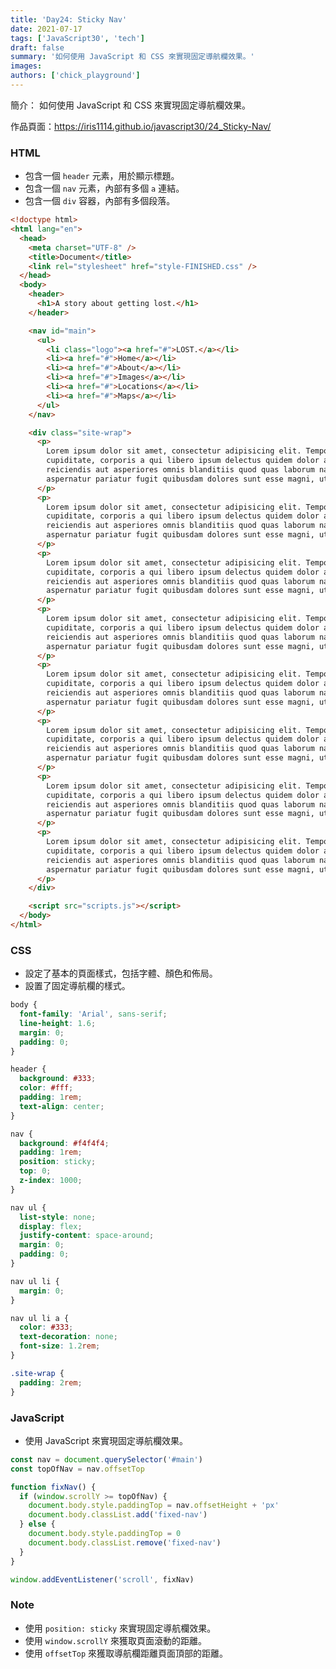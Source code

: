 ```yaml
---
title: 'Day24: Sticky Nav'
date: 2021-07-17
tags: ['JavaScript30', 'tech']
draft: false
summary: '如何使用 JavaScript 和 CSS 來實現固定導航欄效果。'
images:
authors: ['chick_playground']
---
```


簡介： 如何使用 JavaScript 和 CSS 來實現固定導航欄效果。

作品頁面：https://iris1114.github.io/javascript30/24_Sticky-Nav/

### HTML

- 包含一個 `header` 元素，用於顯示標題。
- 包含一個 `nav` 元素，內部有多個 `a` 連結。
- 包含一個 `div` 容器，內部有多個段落。

```html
<!doctype html>
<html lang="en">
  <head>
    <meta charset="UTF-8" />
    <title>Document</title>
    <link rel="stylesheet" href="style-FINISHED.css" />
  </head>
  <body>
    <header>
      <h1>A story about getting lost.</h1>
    </header>

    <nav id="main">
      <ul>
        <li class="logo"><a href="#">LOST.</a></li>
        <li><a href="#">Home</a></li>
        <li><a href="#">About</a></li>
        <li><a href="#">Images</a></li>
        <li><a href="#">Locations</a></li>
        <li><a href="#">Maps</a></li>
      </ul>
    </nav>

    <div class="site-wrap">
      <p>
        Lorem ipsum dolor sit amet, consectetur adipisicing elit. Tempore tempora rerum, est autem
        cupiditate, corporis a qui libero ipsum delectus quidem dolor at nulla, adipisci veniam in
        reiciendis aut asperiores omnis blanditiis quod quas laborum nam! Fuga ad tempora in
        aspernatur pariatur fugit quibusdam dolores sunt esse magni, ut, dignissimos.
      </p>
      <p>
        Lorem ipsum dolor sit amet, consectetur adipisicing elit. Tempore tempora rerum, est autem
        cupiditate, corporis a qui libero ipsum delectus quidem dolor at nulla, adipisci veniam in
        reiciendis aut asperiores omnis blanditiis quod quas laborum nam! Fuga ad tempora in
        aspernatur pariatur fugit quibusdam dolores sunt esse magni, ut, dignissimos.
      </p>
      <p>
        Lorem ipsum dolor sit amet, consectetur adipisicing elit. Tempore tempora rerum, est autem
        cupiditate, corporis a qui libero ipsum delectus quidem dolor at nulla, adipisci veniam in
        reiciendis aut asperiores omnis blanditiis quod quas laborum nam! Fuga ad tempora in
        aspernatur pariatur fugit quibusdam dolores sunt esse magni, ut, dignissimos.
      </p>
      <p>
        Lorem ipsum dolor sit amet, consectetur adipisicing elit. Tempore tempora rerum, est autem
        cupiditate, corporis a qui libero ipsum delectus quidem dolor at nulla, adipisci veniam in
        reiciendis aut asperiores omnis blanditiis quod quas laborum nam! Fuga ad tempora in
        aspernatur pariatur fugit quibusdam dolores sunt esse magni, ut, dignissimos.
      </p>
      <p>
        Lorem ipsum dolor sit amet, consectetur adipisicing elit. Tempore tempora rerum, est autem
        cupiditate, corporis a qui libero ipsum delectus quidem dolor at nulla, adipisci veniam in
        reiciendis aut asperiores omnis blanditiis quod quas laborum nam! Fuga ad tempora in
        aspernatur pariatur fugit quibusdam dolores sunt esse magni, ut, dignissimos.
      </p>
      <p>
        Lorem ipsum dolor sit amet, consectetur adipisicing elit. Tempore tempora rerum, est autem
        cupiditate, corporis a qui libero ipsum delectus quidem dolor at nulla, adipisci veniam in
        reiciendis aut asperiores omnis blanditiis quod quas laborum nam! Fuga ad tempora in
        aspernatur pariatur fugit quibusdam dolores sunt esse magni, ut, dignissimos.
      </p>
      <p>
        Lorem ipsum dolor sit amet, consectetur adipisicing elit. Tempore tempora rerum, est autem
        cupiditate, corporis a qui libero ipsum delectus quidem dolor at nulla, adipisci veniam in
        reiciendis aut asperiores omnis blanditiis quod quas laborum nam! Fuga ad tempora in
        aspernatur pariatur fugit quibusdam dolores sunt esse magni, ut, dignissimos.
      </p>
      <p>
        Lorem ipsum dolor sit amet, consectetur adipisicing elit. Tempore tempora rerum, est autem
        cupiditate, corporis a qui libero ipsum delectus quidem dolor at nulla, adipisci veniam in
        reiciendis aut asperiores omnis blanditiis quod quas laborum nam! Fuga ad tempora in
        aspernatur pariatur fugit quibusdam dolores sunt esse magni, ut, dignissimos.
      </p>
    </div>

    <script src="scripts.js"></script>
  </body>
</html>
```

### CSS

- 設定了基本的頁面樣式，包括字體、顏色和佈局。
- 設置了固定導航欄的樣式。

```css
body {
  font-family: 'Arial', sans-serif;
  line-height: 1.6;
  margin: 0;
  padding: 0;
}

header {
  background: #333;
  color: #fff;
  padding: 1rem;
  text-align: center;
}

nav {
  background: #f4f4f4;
  padding: 1rem;
  position: sticky;
  top: 0;
  z-index: 1000;
}

nav ul {
  list-style: none;
  display: flex;
  justify-content: space-around;
  margin: 0;
  padding: 0;
}

nav ul li {
  margin: 0;
}

nav ul li a {
  color: #333;
  text-decoration: none;
  font-size: 1.2rem;
}

.site-wrap {
  padding: 2rem;
}
```

### JavaScript

- 使用 JavaScript 來實現固定導航欄效果。

```javascript
const nav = document.querySelector('#main')
const topOfNav = nav.offsetTop

function fixNav() {
  if (window.scrollY >= topOfNav) {
    document.body.style.paddingTop = nav.offsetHeight + 'px'
    document.body.classList.add('fixed-nav')
  } else {
    document.body.style.paddingTop = 0
    document.body.classList.remove('fixed-nav')
  }
}

window.addEventListener('scroll', fixNav)
```

### Note

- 使用 `position: sticky` 來實現固定導航欄效果。
- 使用 `window.scrollY` 來獲取頁面滾動的距離。
- 使用 `offsetTop` 來獲取導航欄距離頁面頂部的距離。
